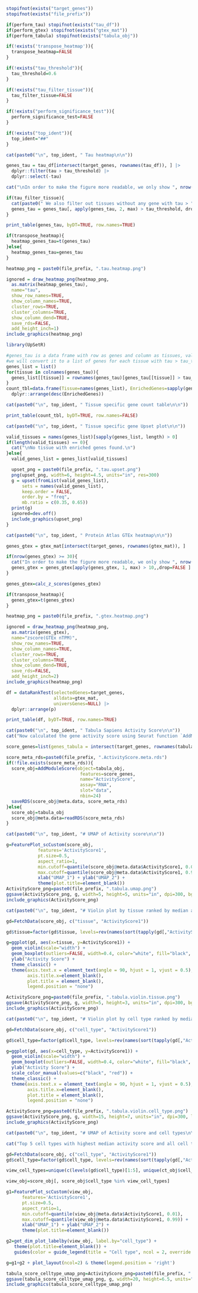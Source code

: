 ```r
stopifnot(exists("target_genes"))
stopifnot(exists("file_prefix"))

if(perform_tau) stopifnot(exists("tau_df"))
if(perform_gtex) stopifnot(exists("gtex_mat"))
if(perform_tabula) stopifnot(exists("tabula_obj"))

if(!exists('transpose_heatmap')){
  transpose_heatmap=FALSE
}

if(!exists("tau_threshold")){
  tau_threshold=0.6
}

if(!exists("tau_filter_tissue")){
  tau_filter_tissue=FALSE
}

if(!exists("perform_significance_test")){
  perform_significance_test=FALSE
}

if(!exists("top_ident")){
  top_ident="##"
}

```

```r
cat(paste0("\n", top_ident, " Tau heatmap\n\n"))

genes_tau = tau_df[intersect(target_genes, rownames(tau_df)), ] |>
  dplyr::filter(tau > tau_threshold) |>
  dplyr::select(-tau)

cat("\nIn order to make the figure more readable, we only show ", nrow(genes_tau), " genes with tau > ", tau_threshold, ".")

if(tau_filter_tissue){
  cat(paste0(" We also filter out tissues without any gene with tau > ", tau_threshold, ".\n"))
  genes_tau = genes_tau[, apply(genes_tau, 2, max) > tau_threshold, drop=FALSE]
}

print_table(genes_tau, byDT=TRUE, row.names=TRUE)

if(transpose_heatmap){
  heatmap_genes_tau=t(genes_tau)
}else{
  heatmap_genes_tau=genes_tau
}

heatmap_png = paste0(file_prefix, ".tau.heatmap.png")

ignored = draw_heatmap_png(heatmap_png, 
  as.matrix(heatmap_genes_tau), 
  name="tau", 
  show_row_names=TRUE, 
  show_column_names=TRUE, 
  cluster_rows=TRUE, 
  cluster_columns=TRUE,
  show_column_dend=TRUE,
  save_rds=FALSE,
  add_height_inch=1)
include_graphics(heatmap_png)
```

```r
library(UpSetR)

#genes_tau is a data frame with row as genes and column as tissues, value as tau
#we will convert it to a list of genes for each tissue with tau > tau_threshold
genes_list = list()
for(tissue in colnames(genes_tau)){
  genes_list[[tissue]] = rownames(genes_tau)[genes_tau[[tissue]] > tau_threshold]
}
count_tbl=data.frame(Tissue=names(genes_list), EnrichedGenes=sapply(genes_list, length)) |>
  dplyr::arrange(desc(EnrichedGenes))

cat(paste0("\n", top_ident, " Tissue specific gene count table\n\n"))

print_table(count_tbl, byDT=TRUE, row.names=FALSE)

cat(paste0("\n", top_ident, " Tissue specific gene Upset plot\n\n"))

valid_tissues = names(genes_list)[sapply(genes_list, length) > 0]
if(length(valid_tissues) == 0){
  cat("\nNo tissue with enriched genes found.\n")
}else{
  valid_genes_list = genes_list[valid_tissues]

  upset_png = paste0(file_prefix, ".tau.upset.png")
  png(upset_png, width=6, height=4.5, units="in", res=300) 
  g = upset(fromList(valid_genes_list), 
      sets = names(valid_genes_list),
      keep.order = FALSE,
      order.by = "freq",
      mb.ratio = c(0.35, 0.65))
  print(g)
  ignored=dev.off()
  include_graphics(upset_png)
}
```

```r
cat(paste0("\n", top_ident, " Protein Atlas GTEx heatmap\n\n"))

genes_gtex = gtex_mat[intersect(target_genes, rownames(gtex_mat)), ]

if(nrow(genes_gtex) >= 30){
  cat("In order to make the figure more readable, we only show ", nrow(genes_gtex), " genes with max nTPM > 10.\n")
  genes_gtex = genes_gtex[apply(genes_gtex, 1, max) > 10,,drop=FALSE ]
}

genes_gtex=calc_z_scores(genes_gtex)

if(transpose_heatmap){
  genes_gtex=t(genes_gtex)
}

heatmap_png = paste0(file_prefix, ".gtex.heatmap.png")

ignored = draw_heatmap_png(heatmap_png, 
  as.matrix(genes_gtex), 
  name="zscore(GTEx nTPM)", 
  show_row_names=TRUE, 
  show_column_names=TRUE, 
  cluster_rows=TRUE, 
  cluster_columns=TRUE,
  show_column_dend=TRUE,
  save_rds=FALSE,
  add_height_inch=2)
include_graphics(heatmap_png)
```

```r
df = dataRankTest(selectedGenes=target_genes, 
                  alldata=gtex_mat, 
                  universGenes=NULL) |>
  dplyr::arrange(p)

print_table(df, byDT=TRUE, row.names=TRUE)
```

```r
cat(paste0("\n", top_ident, " Tabula Sapiens Activity Score\n\n"))
cat("Now calculated the gene activity score using Seurat function `AddModuleScore`.\n")

score_genes=list(genes_tabula = intersect(target_genes, rownames(tabula_obj)))

score_meta_rds=paste0(file_prefix, ".ActivityScore.meta.rds")
if(!file.exists(score_meta_rds)){
  score_obj=AddModuleScore(object=tabula_obj, 
                            features=score_genes, 
                            name="ActivityScore", 
                            assay="RNA",
                            slot="data",
                            nbin=24)
  saveRDS(score_obj@meta.data, score_meta_rds)
}else{
  score_obj=tabula_obj
  score_obj@meta.data=readRDS(score_meta_rds)
}

cat(paste0("\n", top_ident, "# UMAP of Activity score\n\n"))

g=FeaturePlot_scCustom(score_obj, 
            features='ActivityScore1', 
            pt.size=0.5,
            aspect_ratio=1,
            min.cutoff=quantile(score_obj@meta.data$ActivityScore1, 0.01),
            max.cutoff=quantile(score_obj@meta.data$ActivityScore1, 0.99)) +
            xlab("UMAP_1") + ylab("UMAP_2") + 
            theme(plot.title=element_blank())
ActivityScore_png=paste0(file_prefix, ".tabula.umap.png")
ggsave(ActivityScore_png, g, width=5, height=5, units="in", dpi=300, bg="white")
include_graphics(ActivityScore_png)

cat(paste0("\n", top_ident, "# Violin plot by tissue ranked by median activity score\n\n"))

gd=FetchData(score_obj, c("tissue", "ActivityScore1"))

gd$tissue=factor(gd$tissue, levels=rev(names(sort(tapply(gd[,"ActivityScore1"], gd$tissue, median)))))

g=ggplot(gd, aes(x=tissue, y=ActivityScore1)) +
  geom_violin(scale="width") + 
  geom_boxplot(outliers=FALSE, width=0.4, color="white", fill="black", linewidth=0.2) +
  ylab("Activity Score") +  
  theme_classic() +
  theme(axis.text.x = element_text(angle = 90, hjust = 1, vjust = 0.5),
        axis.title.x=element_blank(),
        plot.title = element_blank(),
        legend.position = "none")

ActivityScore_png=paste0(file_prefix, ".tabula.violin.tissue.png")
ggsave(ActivityScore_png, g, width=5, height=3, units="in", dpi=300, bg="white")
include_graphics(ActivityScore_png)       

cat(paste0("\n", top_ident, "# Violin plot by cell type ranked by median activity score\n\n"))

gd=FetchData(score_obj, c("cell_type", "ActivityScore1"))

gd$cell_type=factor(gd$cell_type, levels=rev(names(sort(tapply(gd[,"ActivityScore1"], gd$cell_type, median)))))

g=ggplot(gd, aes(x=cell_type, y=ActivityScore1)) +
  geom_violin(scale="width") + 
  geom_boxplot(outliers=FALSE, width=0.4, color="white", fill="black", linewidth=0.2) +
  ylab("Activity Score") + 
  scale_color_manual(values=c("black", "red")) +
  theme_classic() +
  theme(axis.text.x = element_text(angle = 90, hjust = 1, vjust = 0.5),
        axis.title.x=element_blank(),
        plot.title = element_blank(),
        legend.position = "none")

ActivityScore_png=paste0(file_prefix, ".tabula.violin.cell_type.png")
ggsave(ActivityScore_png, g, width=15, height=7, units="in", dpi=300, limitsize=FALSE, bg="white")
include_graphics(ActivityScore_png)

cat(paste0("\n", top_ident, "# UMAP of Activity score and cell types\n\n"))

cat("Top 5 cell types with highest median activity score and all cell types with at least 1% of cells are shown in UMAP.\n")

gd=FetchData(score_obj, c("cell_type", "ActivityScore1"))
gd$cell_type=factor(gd$cell_type, levels=rev(names(sort(tapply(gd[,"ActivityScore1"], gd$cell_type, median)))))

view_cell_types=unique(c(levels(gd$cell_type)[1:5], unique(ct_obj$cell_type)))

view_obj=score_obj[, score_obj$cell_type %in% view_cell_types]

g1=FeaturePlot_scCustom(view_obj, 
      features='ActivityScore1', 
      pt.size=0.5,
      aspect_ratio=1,
      min.cutoff=quantile(view_obj@meta.data$ActivityScore1, 0.01),
      max.cutoff=quantile(view_obj@meta.data$ActivityScore1, 0.99)) +
      xlab("UMAP_1") + ylab("UMAP_2") + 
      theme(plot.title=element_blank())

g2=get_dim_plot_labelby(view_obj, label.by="cell_type") + 
   theme(plot.title=element_blank()) +
   guides(color = guide_legend(title = "Cell type", ncol = 2, override.aes = list(size=4)))

g=g1+g2 + plot_layout(ncol=2) & theme(legend.position = 'right')

tabula_score_celltype_umap_png=ActivityScore_png=paste0(file_prefix, ".tabula.umap.score.cell_type.png")
ggsave(tabula_score_celltype_umap_png, g, width=20, height=6.5, units="in", dpi=300, bg="white")
include_graphics(tabula_score_celltype_umap_png)
```
